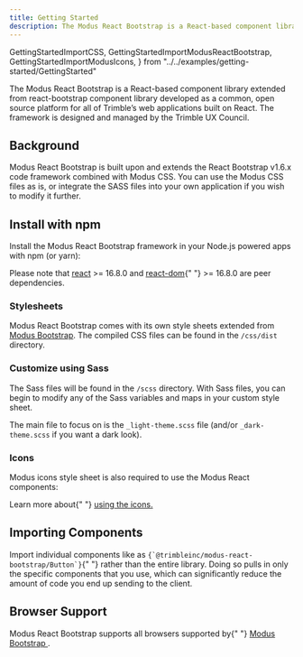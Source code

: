 ```yaml
---
title: Getting Started
description: The Modus React Bootstrap is a React-based component library extended from react-bootstrap component library developed as a common, open source platform for all of Trimble’s web applications built on ReactJs. The framework is designed and managed by the Trimble UX Council.
---
```


  GettingStartedImportCSS,
  GettingStartedImportModusReactBootstrap,
  GettingStartedImportModusIcons,
} from "../../examples/getting-started/GettingStarted"

<article id="main" className="pr-3">
  <p>
    The Modus React Bootstrap is a React-based component library extended
    from react-bootstrap component library developed as a common, open
    source platform for all of Trimble’s web applications built on React.
    The framework is designed and managed by the Trimble UX Council.
  </p>
  <h2 id="background" className="h1 font-weight-bold mt-5">
    Background
    <a
      className="header-link text-light text-decoration-none font-weight-normal"
      href="#background"
      aria-label="anchor"
    ></a>
  </h2>
  <p>
    Modus React Bootstrap is built upon and extends the React Bootstrap
    v1.6.x code framework combined with Modus CSS. You can use the Modus CSS
    files as is, or integrate the SASS files into your own application if
    you wish to modify it further.
  </p>
  <h2 id="install-with-npm" className="h1 font-weight-bold mt-5">
    Install with npm
    <a
      className="header-link text-light text-decoration-none font-weight-normal"
      href="#install-with-npm"
      aria-label="anchor"
    ></a>
  </h2>
  <p>
    Install the Modus React Bootstrap framework in your Node.js powered apps with
    npm (or yarn):
  </p>
  <CodeHighlight code="npm install @trimbleinc/modus-react-bootstrap" language="bash" />
   <p>
    Please note that <a href="https://www.npmjs.com/package/react">react</a> &gt;=
    16.8.0 and <a href="https://www.npmjs.com/package/react-dom">react-dom</a>{" "}
    &gt;= 16.8.0 are peer dependencies.
  </p>
  <h3 id="stylesheets" className="font-weight-bold mt-3">
    Stylesheets
    <a
      className="header-link text-light text-decoration-none font-weight-normal"
      href="#stylesheets"
      aria-label="anchor"
    ></a>
  </h3>
  <p>Modus React Bootstrap comes with its own style sheets extended from
    <a href="https://modus-bootstrap.trimble.com/getting-started/"> Modus Bootstrap</a>. The compiled CSS files can be found in the <code>/css/dist</code> directory.
  </p>

<CodeHighlight code={GettingStartedImportCSS} />

<h3 id="customize-sass" className="font-weight-bold mt-3">
  Customize using Sass
  <a
    className="header-link text-light text-decoration-none font-weight-normal"
    href="#customize-sass"
    aria-label="anchor"
  ></a>
</h3>

<p>
  The Sass files will be found in the <code>/scss</code> directory. With Sass
  files, you can begin to modify any of the Sass variables and maps in your
  custom style sheet.
</p>
<p>
  The main file to focus on is the <code>_light-theme.scss</code> file (and/or
  <code>_dark-theme.scss</code> if you want a dark look).
</p>

<h3 id="icons" className="font-weight-bold mt-3">
  Icons
  <a
    className="header-link text-light text-decoration-none font-weight-normal"
    href="#icons"
    aria-label="anchor"
  ></a>
</h3>

<p>
  Modus icons style sheet is also required to use the Modus React components:
</p>
<CodeHighlight code={GettingStartedImportModusIcons} language="html" />
<p>
  Learn more about{" "}
  <a
    href="https://modus-react-bootstrap.trimble.com/foundations/icons/"
  >
    using the icons.
  </a>
</p>

<h2 id="import-components" className="h1 font-weight-bold mt-5">
  Importing Components
  <a
    className="header-link text-light text-decoration-none font-weight-normal"
    href="#import-components"
    aria-label="anchor"
  ></a>
</h2>
<p>
  Import individual components like as <code>{`@trimbleinc/modus-react-bootstrap/Button`}</code>{" "}
  rather than the entire library. Doing so pulls in only the specific components
  that you use, which can significantly reduce the amount of code you end up
  sending to the client.
</p>
<CodeHighlight code={GettingStartedImportModusReactBootstrap} />

  <h2 id="browser-support" className="h1 font-weight-bold mt-5">
    Browser Support
    <a
      className="header-link text-light text-decoration-none font-weight-normal"
      href="#browser-support"
      aria-label="anchor"
    ></a>
  </h2>
  <p>
    Modus React Bootstrap supports all browsers supported by{" "}
    <a href="https://modus-bootstrap.trimble.com/device-support/">
      Modus Bootstrap
    </a>
    .
  </p>
</article>
